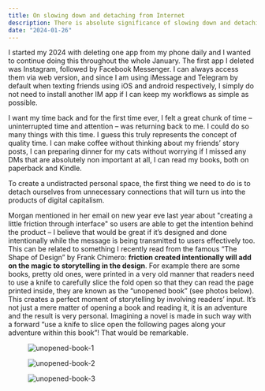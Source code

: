 ```yaml
---
title: On slowing down and detaching from Internet
description: There is absolute significance of slowing down and detaching voluntarily and intentionally from Internet.
date: "2024-01-26"
---
```


I started my 2024 with deleting one app from my phone daily and I wanted to continue doing this throughout the whole January. The first app I deleted was Instagram, followed by Facebook Messenger. I can always access them via web version, and since I am using iMessage and Telegram by default when texting friends using iOS and android respectively, I simply do not need to install another IM app if I can keep my workflows as simple as possible.

I want my time back and for the first time ever, I felt a great chunk of time – uninterrupted time and attention – was returning back to me. I could do so many things with this time. I guess this truly represents the concept of quality time. I can make coffee without thinking about my friends’ story posts, I can preparing dinner for my cats without worrying if I missed any DMs that are absolutely non important at all, I can read my books, both on paperback and Kindle.

To create a undistracted personal space, the first thing we need to do is to detach ourselves from unnecessary connections that will turn us into the products of digital capitalism.

Morgan mentioned in her email on new year eve last year about "creating a little friction through interface" so users are able to get the intention behind the product – I believe that would be great if it’s designed and done intentionally while the message is being transmitted to users effectively too. This can be related to something I recently read from the famous “The Shape of Design” by Frank Chimero: **friction created intentionally will add on the magic to storytelling in the design**. For example there are some books, pretty old ones, were printed in a very old manner that readers need to use a knife to carefully slice the fold open so that they can read the page printed inside, they are known as the “unopened book” (see photos below). This creates a perfect moment of storytelling by involving readers’ input. It’s not just a mere matter of opening a book and reading it, it is an adventure and the result is very personal. Imagining a novel is made in such way with a forward “use a knife to slice open the following pages along your adventure within this book”! That would be remarkable.



<div class="md:container md:mx-auto box-border p-8 border-0 bg-slate-50 dark:bg-slate-800">
        <figure class="rounded-md shadow-2xl">
                <img 
                class="rounded-md" 
                src="/unopenedBook1.webp" 
                alt="unopened-book-1"/> 
        </figure>
</div>

<div class="md:container md:mx-auto box-border p-8 border-0 bg-slate-50 dark:bg-slate-800">
        <figure class="rounded-md shadow-2xl">
                <img 
                class="rounded-md" 
                src="/unopenedBook2.webp" 
                alt="unopened-book-2"/> 
        </figure>
</div>

<div class="md:container md:mx-auto box-border p-8 border-0 bg-slate-50 dark:bg-slate-800">
        <figure class="rounded-md shadow-2xl">
                <img 
                class="rounded-md" 
                src="/unopenedBook3.webp" 
                alt="unopened-book-3"/> 
        </figure>
</div>